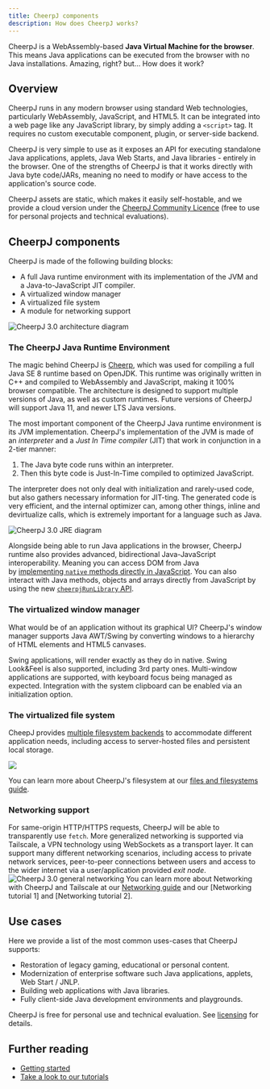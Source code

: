 ```yaml
---
title: CheerpJ components
description: How does CheerpJ works?
---
```


CheerpJ is a WebAssembly-based **Java Virtual Machine for the browser**. This means Java applications can be executed from the browser with no Java installations. Amazing, right? but... How does it work?

## Overview

CheerpJ runs in any modern browser using standard Web technologies, particularly WebAssembly, JavaScript, and HTML5. It can be integrated into a web page like any JavaScript library, by simply adding a `<script>` tag. It requires no custom executable component, plugin, or server-side backend.

CheerpJ is very simple to use as it exposes an API for executing standalone Java applications, applets, Java Web Starts, and Java libraries - entirely in the browser. One of the strengths of CheerpJ is that it works directly with Java byte code/JARs, meaning no need to modify or have access to the application's source code.

CheerpJ assets are static, which makes it easily self-hostable, and we provide a cloud version under the [CheerpJ Community Licence](/cheerpj3/licensing) (free to use for personal projects and technical evaluations).

## CheerpJ components

CheerpJ is made of the following building blocks:

- A full Java runtime environment with its implementation of the JVM and a Java-to-JavaScript JIT compiler.
- A virtualized window manager
- A virtualized file system
- A module for networking support

![CheerpJ 3.0 architecture diagram](/cheerpj3/assets/cheerpj-3-arch.png)

### The CheerpJ Java Runtime Environment

The magic behind CheerpJ is [Cheerp], which was used for compiling a full Java SE 8 runtime based on OpenJDK. This runtime was originally written in C++ and compiled to WebAssembly and JavaScript, making it 100% browser compatible. The architecture is designed to support multiple versions of Java, as well as custom runtimes. Future versions of CheerpJ will support Java 11, and newer LTS Java versions.

The most important component of the CheerpJ Java runtime environment is its JVM implementation. CheerpJ's implementation of the JVM is made of an _interpreter_ and a _Just In Time compiler_ (JIT) that work in conjunction in a 2-tier manner:

1. The Java byte code runs within an interpreter.
2. Then this byte code is Just-In-Time compiled to optimized JavaScript.

The interpreter does not only deal with initialization and rarely-used code, but also gathers necessary information for JIT-ting. The generated code is very efficient, and the internal optimizer can, among other things, inline and devirtualize calls, which is extremely important for a language such as Java.

![CheerpJ 3.0 JRE diagram](/cheerpj3/assets/JRE.png)

Alongside being able to run Java applications in the browser, CheerpJ runtime also provides advanced, bidirectional Java-JavaScript interoperability. Meaning you can access DOM from Java by [implementing `native` methods directly in JavaScript](/cheerpj3/guides/Implementing-Java-native-methods-in-JavaScript). You can also interact with Java methods, objects and arrays directly from JavaScript by using the new [`cheerpjRunLibrary` API](/cheerpj3/reference/cheerpjRunLibrary).

### The virtualized window manager

What would be of an application without its graphical UI? CheerpJ's window manager supports Java AWT/Swing by converting windows to a hierarchy of HTML elements and HTML5 canvases.

Swing applications, will render exactly as they do in native. Swing Look&Feel is also supported, including 3rd party ones. Multi-window applications are supported, with keyboard focus being managed as expected. Integration with the system clipboard can be enabled via an initialization option.

### The virtualized file system

CheepJ provides [multiple filesystem backends](cheerpj3/guides/File-System-support) to accommodate different application needs, including access to server-hosted files and persistent local storage.

![](/cheerpj2/assets/filesystem.png)

You can learn more about CheerpJ's filesystem at our [files and filesystems guide].

### Networking support

For same-origin HTTP/HTTPS requests, CheerpJ will be able to transparently use `fetch`. More generalized networking is supported via Tailscale, a VPN technology using WebSockets as a transport layer. It can support many different networking scenarios, including access to private network services, peer-to-peer connections between users and access to the wider internet via a user/application provided *exit node*.
![CheerpJ 3.0 general networking](/cheerpj3/assets/general_networking.png)
You can learn more about Networking with CheerpJ and Tailscale at our [Networking guide] and our [Networking tutorial 1] and [Networking tutorial 2].

## Use cases

Here we provide a list of the most common uses-cases that CheerpJ supports:

- Restoration of legacy gaming, educational or personal content.
- Modernization of enterprise software such Java applications, applets, Web Start / JNLP.
- Building web applications with Java libraries.
- Fully client-side Java development environments and playgrounds.

CheerpJ is free for personal use and technical evaluation. See [licensing] for details.

## Further reading

- [Getting started](/cheerpj3/getting-started)
- [Take a look to our tutorials](/cheerpj3/examples)

[cheerp]: /cheerp
[files and filesystems guide]: /cheerpj3/guides/File-System-support
[Networking guide]: /cheerpj3/guides/Networking
[licensing]: /cheerpj3/licensing
